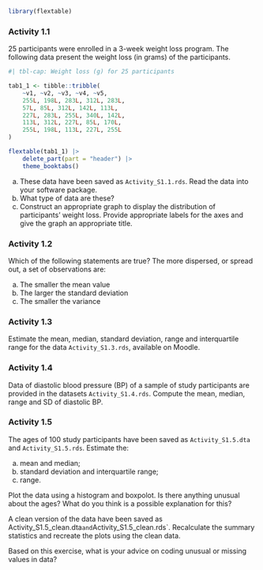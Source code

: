 ```r
library(flextable)
```

### Activity 1.1 {-}

25 participants were enrolled in a 3-week weight loss program. The following data present the weight loss (in grams) of the participants.

```r
#| tbl-cap: Weight loss (g) for 25 participants

tab1_1 <- tibble::tribble(
    ~v1, ~v2, ~v3, ~v4, ~v5,
    255L, 198L, 283L, 312L, 283L,
    57L, 85L, 312L, 142L, 113L,
    227L, 283L, 255L, 340L, 142L,
    113L, 312L, 227L, 85L, 170L,
    255L, 198L, 113L, 227L, 255L
)

flextable(tab1_1) |>
    delete_part(part = "header") |>
    theme_booktabs()
```

a) These data have been saved as `Activity_S1.1.rds`. Read the data into your software package.
b) What type of data are these?
c) Construct an appropriate graph to display the distribution of participants' weight loss. Provide appropriate labels for the axes and give the graph an appropriate title.

### Activity 1.2 {-}
Which of the following statements are true? The more dispersed, or spread out, a set of observations are:

a) The smaller the mean value
b) The larger the standard deviation
c) The smaller the variance


### Activity 1.3 {-}
Estimate the mean, median, standard deviation, range and interquartile range for the data  `Activity_S1.3.rds`, available on Moodle.

### Activity 1.4 {-}
Data of diastolic blood pressure (BP) of a sample of study participants are provided in the datasets `Activity_S1.4.rds`. Compute the mean, median, range and SD of diastolic BP.

### Activity 1.5 {-}
The ages of 100 study participants have been saved as `Activity_S1.5.dta` and `Activity_S1.5.rds`. Estimate the:

a. mean and median;
b. standard deviation and interquartile range;
c. range.

Plot the data using a histogram and boxpolot. Is there anything unusual about the ages? What do you think is a possible explanation for this?

A clean version of the data have been saved as Activity_S1.5_clean.dta` and `Activity_S1.5_clean.rds`. Recalculate the summary statistics and recreate the plots using the clean data.

Based on this exercise, what is your advice on coding unusual or missing values in data?
